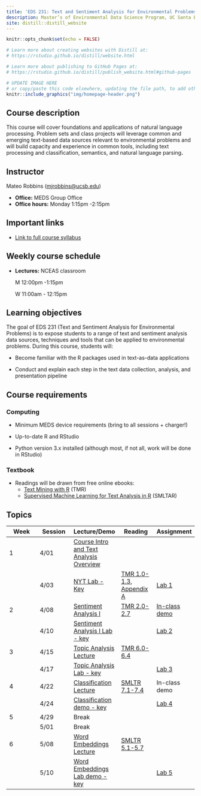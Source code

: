 ```yaml
---
title: 'EDS 231: Text and Sentiment Analysis for Environmental Problems'
description: Master’s of Environmental Data Science Program, UC Santa Barbara
site: distill::distill_website
---
```


```r
knitr::opts_chunk$set(echo = FALSE)

# Learn more about creating websites with Distill at:
# https://rstudio.github.io/distill/website.html

# Learn more about publishing to GitHub Pages at:
# https://rstudio.github.io/distill/publish_website.html#github-pages

```

```r

# UPDATE IMAGE HERE
# or copy/paste this code elsewhere, updating the file path, to add other images to your site!
knitr::include_graphics("img/homepage-header.png")
```

## Course description

This course will cover foundations and applications of natural language processing. Problem sets and class projects will leverage common and emerging text-based data sources relevant to environmental problems and will build capacity and experience in common tools, including text processing and classification, semantics, and natural language parsing**.**

## Instructor

Mateo Robbins ([mjrobbins\@ucsb.edu](mailto:mjrobbins@ucsb.edu){.email})

-   **Office:** MEDS Group Office
-   **Office hours:** Monday 1:15pm -2:15pm

## Important links

-   [Link to full course syllabus](https://docs.google.com/document/d/1BxkLEt02rBUl-HcfM7J0rfu0XpnPBOInKAsGBIz2fqc/edit?usp=sharing)

## Weekly course schedule

-   **Lectures:** NCEAS classroom

    M 12:00pm -1:15pm  

    W 11:00am - 12:15pm

## Learning objectives

The goal of EDS 231 (Text and Sentiment Analysis for Environmental Problems) is to expose students to a range of text and sentiment analysis data sources, techniques and tools that can be applied to environmental problems. During this course, students will:

-   Become familiar with the R packages used in text-as-data applications

-   Conduct and explain each step in the text data collection, analysis, and presentation pipeline

## Course requirements

### Computing

-   Minimum MEDS device requirements (bring to all sessions + charger!)

-   Up-to-date R and RStudio

-   Python version 3.x installed (although most, if not all, work will be done in RStudio)

### Textbook

-   Readings will be drawn from free online ebooks:
    -   [Text Mining with R](https://www.tidytextmining.com/) (TMR)
    -   [Supervised Machine Learning for Text Analysis in R](https://smltar.com/) (SMLTAR)

## Topics

| Week | Session | Lecture/Demo                                                                                                    | Reading                                                                                                          | Assignment                                                                                    |
|---------------|---------------|---------------|---------------|---------------|
| 1    | 4/01    | [Course Intro and Text Analysis Overview](https://ucsb.box.com/s/veuptm269uvo3r7hwx1db6u3i114r6xj)              |                                                                                                                  |                                                                                               |
|      | 4/03    | [NYT Lab - Key](https://github.com/MaRo406/EDS-231-text-sentiment/blob/main/Lab1_Demo_key.Rmd)                  | [TMR 1.0-1.3](https://www.tidytextmining.com/tidytext.html), [Appendix A](https://smltar.com/regexp.html#regexp) | [Lab 1](https://github.com/MaRo406/EDS-231-text-sentiment/blob/main/Lab1_InClass.Rmd)         |
| 2    | 4/08    | [Sentiment Analysis I](https://ucsb.box.com/s/pmr1hvyam3zbi2teiq7fzffaaaw3idhq)                                 | [TMR 2.0-2.7](https://www.tidytextmining.com/sentiment.html)                                                     | [In-class demo](https://github.com/MaRo406/EDS-231-text-sentiment/blob/main/Lab2_InClass.Rmd) |
|      | 4/10    | [Sentiment Analysis I Lab - key](https://github.com/MaRo406/EDS-231-text-sentiment/blob/main/Lab2_Demo_key.Rmd) |                                                                                                                  | [Lab 2](https://github.com/MaRo406/EDS-231-text-sentiment/blob/main/Lab2.Rmd)                 |
| 3    | 4/15    | [Topic Analysis Lecture](https://ucsb.box.com/s/cex0cr7wz57b4ccpq3y6r0wj5l31cpw4)                               | [TMR 6.0-6.4](https://www.tidytextmining.com/topicmodeling.html)                                                 |                                                                                               |
|      | 4/17    | [Topic Analysis Lab - key](https://github.com/MaRo406/EDS-231-text-sentiment/blob/main/Lab3_Demo_key.Rmd)       |                                                                                                                  | [Lab 3](https://github.com/MaRo406/EDS-231-text-sentiment/blob/main/Lab3.Rmd)                 |
| 4    | 4/22    | [Classification Lecture](https://ucsb.box.com/s/vjdi55gs7c1fwabsdfo5naegq9j8tuif)                               | [SMLTR 7.1-7.4](https://smltar.com/mlclassification.html#classfirstattemptlookatdata)                            | In-class demo                                                                                 |
|      | 4/24    | [Classification demo - key](https://github.com/MaRo406/EDS-231-text-sentiment/blob/main/Lab4_Demo_key1.Rmd)     |                                                                                                                  | [Lab 4](https://github.com/MaRo406/EDS-231-text-sentiment/blob/main/Lab%204.Rmd)              |
| 5    | 4/29    | Break                                                                                                           |                                                                                                                  |                                                                                               |
|      | 5/01    | Break                                                                                                           |                                                                                                                  |                                                                                               |
| 6    | 5/08    | [Word Embeddings Lecture](https://ucsb.box.com/s/10dfabs8nzxquq4d96c8w6egxu7sei7w)                              | [SMLTR 5.1-5.7](https://smltar.com/embeddings.html#glove)                                                        |                                                                                               |
|      | 5/10    | [Word Embeddings Lab demo - key](https://github.com/MaRo406/EDS-231-text-sentiment/blob/main/Lab5_Demo_key.Rmd) |                                                                                                                  | [Lab 5](https://github.com/MaRo406/EDS-231-text-sentiment/blob/main/Lab5.Rmd)                 |
